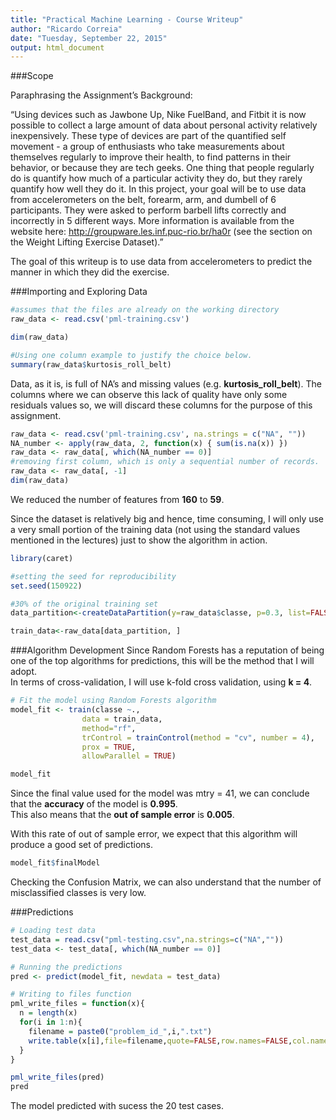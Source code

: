 ```yaml
---
title: "Practical Machine Learning - Course Writeup"
author: "Ricardo Correia"
date: "Tuesday, September 22, 2015"
output: html_document
---
```


###Scope

Paraphrasing the Assignment's Background:

"Using devices such as Jawbone Up, Nike FuelBand, and Fitbit it is now possible to collect a large amount of data about personal activity relatively inexpensively. These type of devices are part of the quantified self movement - a group of enthusiasts who take measurements about themselves regularly to improve their health, to find patterns in their behavior, or because they are tech geeks. One thing that people regularly do is quantify how much of a particular activity they do, but they rarely quantify how well they do it. In this project, your goal will be to use data from accelerometers on the belt, forearm, arm, and dumbell of 6 participants. They were asked to perform barbell lifts correctly and incorrectly in 5 different ways. More information is available from the website here: <http://groupware.les.inf.puc-rio.br/ha0r> (see the section on the Weight Lifting Exercise Dataset)."


The goal of this writeup is to use data from accelerometers to predict the manner in which they did the exercise.

###Importing and Exploring Data
```r
#assumes that the files are already on the working directory
raw_data <- read.csv('pml-training.csv')

dim(raw_data)

#Using one column example to justify the choice below.
summary(raw_data$kurtosis_roll_belt)

```
Data, as it is, is full of NA's and missing values (e.g. **kurtosis_roll_belt**). The columns where we can observe this lack of quality have only some residuals values so, we will discard these columns for the purpose of this assignment.

```r
raw_data <- read.csv('pml-training.csv', na.strings = c("NA", ""))
NA_number <- apply(raw_data, 2, function(x) { sum(is.na(x)) })
raw_data <- raw_data[, which(NA_number == 0)]
#removing first column, which is only a sequential number of records.
raw_data <- raw_data[, -1]
dim(raw_data)
```
We reduced the number of features from **160** to **59**.

Since the dataset is relatively big and hence, time consuming, I will only use a very small portion of the training data (not using the standard values mentioned in the lectures) just to show the algorithm in action.
```r
library(caret)

#setting the seed for reproducibility
set.seed(150922)

#30% of the original training set
data_partition<-createDataPartition(y=raw_data$classe, p=0.3, list=FALSE)

train_data<-raw_data[data_partition, ]
```


###Algorithm Development
Since Random Forests has a reputation of being one of the top algorithms for predictions, this will be the method that I will adopt.  
In terms of cross-validation, I will use k-fold cross validation, using **k = 4**.


```r
# Fit the model using Random Forests algorithm
model_fit <- train(classe ~.,
                data = train_data,
                method="rf",
                trControl = trainControl(method = "cv", number = 4),
                prox = TRUE,
                allowParallel = TRUE)

model_fit
```

Since the final value used for the model was mtry = 41, we can conclude that the **accuracy** of the model is **0.995**.  
This also means that the **out of sample error** is **0.005**.

With this rate of out of sample error, we expect that this algorithm will produce a good set of predictions.


```r
model_fit$finalModel
```

Checking the Confusion Matrix, we can also understand that the number of misclassified classes is very low.

###Predictions

```r
# Loading test data
test_data = read.csv("pml-testing.csv",na.strings=c("NA",""))
test_data <- test_data[, which(NA_number == 0)]

# Running the predictions
pred <- predict(model_fit, newdata = test_data)

# Writing to files function
pml_write_files = function(x){
  n = length(x)
  for(i in 1:n){
    filename = paste0("problem_id_",i,".txt")
    write.table(x[i],file=filename,quote=FALSE,row.names=FALSE,col.names=FALSE)
  }
}

pml_write_files(pred)
pred
```

The model predicted with sucess the 20 test cases.
